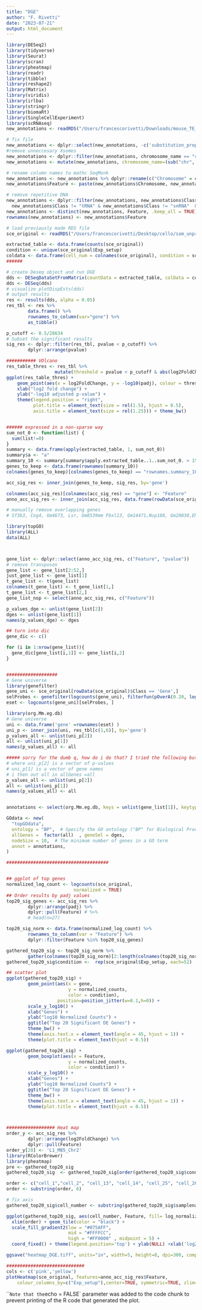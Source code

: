 ```yaml
---
title: "DGE"
author: "F. Rivetti"
date: "2023-07-21"
output: html_document
---
```


```r
library(DESeq2)
library(tidyverse)
library(Seurat)
library(scran)
library(pheatmap)
library(readr)
library(tibble)
library(reshape2)
library(Matrix)
library(viridis)
library(irlba)
library(stringr)
library(biomaRt)
library(SingleCellExperiment)
library(scRNAseq)
new_annotations <- readRDS("/Users/francescorivetti/Downloads/mouse_TE_age_filtered.rds")

# fix file 
new_annotations <- dplyr::select(new_annotations, -c('substitution_proportion', 'jc_distance'))
#remove unneccesary Xsomes 
new_annotations <- dplyr::filter(new_annotations, chromosome_name == "chr1" | chromosome_name == "chr2" | chromosome_name == "chr3" | chromosome_name == "chr4" | chromosome_name == "chr5" | chromosome_name == "chr6" | chromosome_name == "chr7" | chromosome_name == "chr8" | chromosome_name == "chr9" | chromosome_name == "chr10" | chromosome_name == "chr11" | chromosome_name == "chr12" | chromosome_name == "chr13" | chromosome_name == "chr14" | chromosome_name == "chr15" | chromosome_name == "chr16" | chromosome_name == "chr17" | chromosome_name == "chr18" | chromosome_name == "chr19" | chromosome_name == "chrX" | chromosome_name == "chrY")
new_annotations <- mutate(new_annotations, chromosome_name=(sub("chr", "", new_annotations$chromosome_name)))

# rename column names to mathc SeqMonk
new_annotations <- new_annotations %>% dplyr::rename(c("Chromosome" = chromosome_name, "Start" = start_position, "End" = end_position, "Subfamily" = name,  "Family" = repFamily, "Class" = repClass, "Strand" = strand, "mya" = mya ))
new_annotations$Feature <- paste(new_annotations$Chromosome, new_annotations$Start, new_annotations$End, new_annotations$Strand, sep="_")

# remove repetitive DNA
new_annotations <- dplyr::filter(new_annotations, new_annotations$Class != "Low_complexity" & new_annotations$Class != "Simple_repeat" & 
  new_annotations$Class != "tRNA" & new_annotations$Class != "snRNA"  & new_annotations$Class != "rRNA")
new_annotations <- distinct(new_annotations, Feature, .keep_all = TRUE)
rownames(new_annotations) <- new_annotations$Feature

# load previously made RDS file
sce_original <- readRDS("/Users/francescorivetti/Desktop/cello/sam_unpro/data/SCE_full.rds")

```


```r
extracted_table <- data.frame(counts(sce_original))
condition <- unique(sce_original$Exp_setup)
coldata <- data.frame(cell_num = colnames(sce_original), condition = sce_original$Exp_setup)
######

# create Deseq object and run DGE
dds <- DESeqDataSetFromMatrix(countData = extracted_table, colData = coldata, design = ~ condition)
dds <- DESeq(dds)
# visualize plotDispEsts(dds)
# output results
res <- results(dds, alpha = 0.05)
res_tbl <- res %>%
        data.frame() %>%
        rownames_to_column(var="gene") %>%
        as_tibble()

p_cutoff <- 0.5/28634
# Subset the significant results
sig_res <- dplyr::filter(res_tbl, pvalue < p_cutoff) %>%
        dplyr::arrange(pvalue)

########### VOlcano
res_table_thres <- res_tbl %>% 
                  mutate(threshold = pvalue < p_cutoff & abs(log2FoldChange) >= 0.58)
ggplot(res_table_thres) +
    geom_point(aes(x = log2FoldChange, y = -log10(padj), colour = threshold)) +
    xlab("log2 fold change") + 
    ylab("-log10 adjusted p-value") +
    theme(legend.position = "right",
          plot.title = element_text(size = rel(1.5), hjust = 0.5),
          axis.title = element_text(size = rel(1.25))) + theme_bw()  



```

```r
###### expressed in a non-sparse way
sum_not_0 <- function(list) {
  sum(list!=0)
}
summary <- data.frame(apply(extracted_table, 1, sum_not_0))
summary$a <- "a"
summary_10 <- summary[summary$apply.extracted_table..1..sum_not_0. > 15, ]
genes_to_keep <- data.frame(rownames(summary_10))
colnames(genes_to_keep)[colnames(genes_to_keep) == "rownames.summary_10."] <- "gene"

acc_sig_res <- inner_join(genes_to_keep, sig_res, by='gene')

colnames(acc_sig_res)[colnames(acc_sig_res) == "gene"] <- "Feature"
anno_acc_sig_res <- inner_join(acc_sig_res, data.frame(rowData(sce_original)), by='Feature')

# manually remove overlapping genes
# Sf3b3, Cog4, Gm4673, Lsr, Gm8539mm Fbxl13, Gm14471,Nup188, Gm28038,ENSMUSG00000121395, Tmem181b-ps


```

```r

library(topGO)
library(ALL)
data(ALL)



gene_list <- dplyr::select(anno_acc_sig_res, c("Feature", "pvalue"))
# remove transposon 
gene_list <- gene_list[2:52,]
just_gene_list <- gene_list[1]
t_gene_list <- t(gene_list)
colnames(t_gene_list) <- t_gene_list[1,]
t_gene_list <- t_gene_list[2,]
gene_list_nop <- select(anno_acc_sig_res, c("Feature"))

p_values_dge <- unlist(gene_list[2])
dges <- unlist(gene_list[1])
names(p_values_dge) <- dges

## turn into dic
gene_dic <- c()

for (i in 1:nrow(gene_list)){
  gene_dic[gene_list[i,1]] <- gene_list[i,2]
}


###################
# Gene universe
library(genefilter)
gene_uni <- sce_original[rowData(sce_original)$Class == 'Gene',]
selProbes <- genefilter(logcounts(gene_uni), filterfun(pOverA(0.20, log2(100)), function(x) (IQR(x) > 0.25)))
eset <- logcounts(gene_uni)[selProbes, ]

library(org.Mm.eg.db)
# Gene universe
uni <- data.frame('gene' =rownames(eset) )
uni_p <- inner_join(uni, res_tbl[c(1,6)], by='gene')
p_values_all <- unlist(uni_p[2])
all <- unlist(uni_p[1])
names(p_values_all) <- all

##### sorry for the dumb q, how do i do that? I tried the following but it did not work
# where uni_p[2] is a vector of p-values
# uni_p[1] is a vector of gene names
# i then out all in allGenes =all
p_values_all <- unlist(uni_p[2])
all <- unlist(uni_p[1])
names(p_values_all) <- all


annotations <- select(org.Mm.eg.db, keys = unlist(gene_list[1]), keytype = "SYMBOL", columns = "GO")

GOdata <- new(
  "topGOdata",
  ontology = "BP",  # Specify the GO ontology ("BP" for Biological Process, "MF" for Molecular Function, "CC" for Cellular Component)
  allGenes =  factor(all)  , geneSel = dges,
  nodeSize = 10,  # The minimum number of genes in a GO term
  annot = annotations, 
)
```


```r
######################################


## ggplot of top genes
normalized_log_count <- logcounts(sce_original, 
                         normalized = TRUE)
## Order results by padj values
top20_sig_genes <- acc_sig_res %>%
        dplyr::arrange(padj) %>%
        dplyr::pull(Feature) # %>%
        # head(n=27)

top20_sig_norm <- data.frame(normalized_log_count) %>%
        rownames_to_column(var = "Feature") %>%
        dplyr::filter(Feature %in% top20_sig_genes)

gathered_top20_sig <- top20_sig_norm %>%
        gather(colnames(top20_sig_norm)[2:length(colnames(top20_sig_norm))], key = "samplename", value = "log_normalized_counts")
gathered_top20_sig$condition <-  rep(sce_original$Exp_setup, each=52)       

## scatter plot 
ggplot(gathered_top20_sig) +
        geom_point(aes(x = gene, 
                       y = normalized_counts, 
                       color = condition), 
                   position=position_jitter(w=0.1,h=0)) +
        scale_y_log10() +
        xlab("Genes") +
        ylab("log10 Normalized Counts") +
        ggtitle("Top 20 Significant DE Genes") +
        theme_bw() +
        theme(axis.text.x = element_text(angle = 45, hjust = 1)) + 
        theme(plot.title = element_text(hjust = 0.5)) 

ggplot(gathered_top20_sig) +
        geom_boxplot(aes(x = Feature, 
                       y = normalized_counts, 
                       color = condition)) +
        scale_y_log10() +
        xlab("Genes") +
        ylab("log10 Normalized Counts") +
        ggtitle("Top 20 Significant DE Genes") +
        theme_bw() +
        theme(axis.text.x = element_text(angle = 45, hjust = 1)) + 
        theme(plot.title = element_text(hjust = 0.5))  



################## Heat map
order_y <- acc_sig_res %>%
        dplyr::arrange(log2FoldChange) %>%
        dplyr::pull(Feature) 
order_y[28] <- 'L1_MB5_Chr2'
library(RColorBrewer)
library(pheatmap)
pre <- gathered_top20_sig
gathered_top20_sig  <- gathered_top20_sig[order(gathered_top20_sig$condition), ]

order <- c("cell_1","cell_2", "cell_13", "cell_14", "cell_25", "cell_26", "cell_37", "cell_38", "cell_49", "cell_50", "cell_62", "cell_73", "cell_74", "cell_85", "cell_86", "cell_3","cell_4", "cell_15", "cell_16", "cell_27", "cell_28", "cell_39", "cell_40", "cell_51", "cell_52", "cell_63", "cell_64", "cell_75", "cell_76", "cell_87", "cell_88") 
order <- substring(order, 6)

# fix axis 
gathered_top20_sig$cell_number <- substring(gathered_top20_sig$samplename, 6)

ggplot(gathered_top20_sig, aes(cell_number, Feature, fill= log_normalized_counts)) +
  xlim(order) + geom_tile(color = "black") +
  scale_fill_gradient2(low = "#075AFF",
                       mid = "#FFFFCC",
                       high = "#FF0000" , midpoint = 5) +
  coord_fixed() + theme(legend.position='top') + ylab(NULL) +xlab('log2 normalized counts  mESCs with insertion ')   + ylim(order_y)   +  theme(axis.text.x = element_blank(), axis.ticks.x = element_blank())

ggsave("heatmap_DGE.tiff", units="in", width=5, height=8, dpi=300, compression = 'lzw')

#############################
cols <- c('pink','yellow')
plotHeatmap(sce_original, features=anno_acc_sig_res$Feature,
    colour_columns_by=c("Exp_setup"),center=TRUE, symmetric=TRUE, zlim=c(-5, 5)) 

```

```
Note that the `echo = FALSE` parameter was added to the code chunk to prevent printing of the R code that generated the plot.
